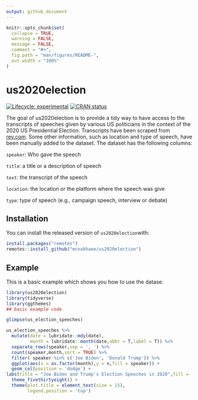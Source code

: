 ```yaml
---
output: github_document
---
```


<!-- README.md is generated from README.Rmd. Please edit that file -->

```r
knitr::opts_chunk$set(
  collapse = TRUE,
  warning = FALSE,
  message = FALSE,
  comment = "#>",
  fig.path = "man/figures/README-",
  out.width = "100%"
)
```

# us2020election

<!-- badges: start -->

[![Lifecycle:
experimental](https://img.shields.io/badge/lifecycle-experimental-orange.svg)](https://www.tidyverse.org/lifecycle/#experimental)
[![CRAN
status](https://www.r-pkg.org/badges/version/instaloadeR)](https://CRAN.R-project.org/package=instaloadeR)
<!-- badges: end --><!-- badges: end -->

The goal of us2020election is to provide a tidy way to have access to the transcripts of speeches given by various US politicians in the context of the 2020 US Presidential Election. Transcripts have been scraped from [rev.com](https://www.rev.com/blog/transcript-category/2020-election-transcripts). Some other information, such as location and type of speech, have been manually added to the dataset. The dataset has the following columns:

`speaker`: Who gave the speech

`title`: a title or a description of speech

`text`: the transcript of the speech

`location`: the location or the platform where the speech was give

`type`: type of speech (e.g., campaign speech, interview or debate)

## Installation

You can install the released version of `us2020election `with:

```r
install.packages("remotes")
remotes::install_github("mcnakhaee/us2020election")
```

## Example

This is a basic example which shows you how to use the datase:

```r
library(us2020election)
library(tidyverse)
library(ggthemes)
## basic example code
```



```r
glimpse(us_election_speeches)
```




```r
us_election_speeches %>% 
  mutate(date = lubridate::mdy(date),
         month = lubridate::month(date,abbr = T,label = T)) %>% 
  separate_rows(speaker,sep = ', ') %>% 
  count(speaker,month,sort = TRUE) %>% 
  filter( speaker %in% c('Joe Biden', 'Donald Trump')) %>% 
  ggplot(aes(x = as.factor(month),y = n,fill = speaker)) +
  geom_col(position = 'dodge') +
labs(title = "Joe Biden and Trump's Election Speeches in 2020",fill = '') +
  theme_fivethirtyeight() +
  theme(plot.title = element_text(size = 15),
        legend.position = 'top')
  
```


